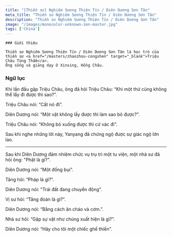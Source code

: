 ```yaml
---
title: "[Thiền sư] Nghiêm Sương Thiện Tín / Diên Dương Sơn Tân"
meta_title: "Thiền sư Nghiêm Sương Thiện Tín / Diên Dương Sơn Tân"
description: "Thiền sư Nghiêm Sương Thiện Tín / Diên Dương Sơn Tân"
image: "/images/monocolor-unknown-zen-master.jpg"
tags: ['China']
---
```


<div className="grid xl:grid-cols-8 lg:grid-cols-8 md:grid-cols-2 sm:grid-cols-2 xs:grid-cols-1 gap-8 bg-body dark:bg-darkmode-body">

  <div className="lg:col-span-3 md:col-span-1">



    ### Giới thiệu

    Thiền sư Nghiêm Sương Thiện Tín / Diên Dương Sơn Tân là học trò của thiền sư <a href="/masters/zhaozhou-congshen" target="_blank">Triệu Châu Tùng Thẩm</a>.
    Ông sống và giảng dạy ở Xinxing, Hồng Châu.

</div>

<div className="lg:col-span-5 md:col-span-1">

  ### Ngữ lục

  Khi lần đầu gặp Triệu Châu, ông đã hỏi Triệu Châu: “Khi một thứ cũng không thể lấy đi được thì sao?”.

  Triệu Châu nói: “Cất nó đi”.

  Diên Dương nói: “Một vật không lấy được thì làm sao bỏ được?”.

  Triệu Châu nói: “Không bỏ xuống được thì cứ vác đi”.

  Sau khi nghe những lời này, Yanyang đã chứng ngộ được sự giác ngộ lớn lao.

  ***

  Sau khi Diên Dương đảm nhiệm chức vụ trụ trì một tu viện, một nhà sư đã hỏi ông: "Phật là gì?".

  Diên Dương nói: “Một đống bụi”.

  Tăng hỏi: “Pháp là gì?”.

  Diên Dương nói: "Trái đất đang chuyển động".

  Vị sư hỏi: “Tăng đoàn là gì?”.

  Diên Dương nói: “Bằng cách ăn cháo và cơm.”.

  Nhà sư hỏi: “Gặp sự vật như chúng xuất hiện là gì?”.

  Diên Dương nói: “Hãy cho tôi một chiếc ghế thiền”.



</div>

</div>
